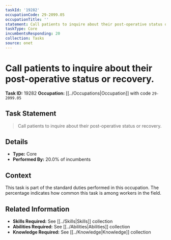 ```yaml
---
taskId: '19282'
occupationCode: 29-2099.05
occupationTitle: ''
statement: Call patients to inquire about their post-operative status or recovery.
taskType: Core
incumbentsResponding: 20
collection: Tasks
source: onet
---
```

# Call patients to inquire about their post-operative status or recovery.

**Task ID:** 19282
**Occupation:** [[../Occupations|Occupation]] with code `29-2099.05`

## Task Statement

> Call patients to inquire about their post-operative status or recovery.

## Details

- **Type:** Core
- **Performed By:** 20.0% of incumbents

## Context

This task is part of the standard duties performed in this occupation. The percentage indicates how common this task is among workers in the field.

## Related Information

- **Skills Required:** See [[../Skills|Skills]] collection
- **Abilities Required:** See [[../Abilities|Abilities]] collection
- **Knowledge Required:** See [[../Knowledge|Knowledge]] collection
